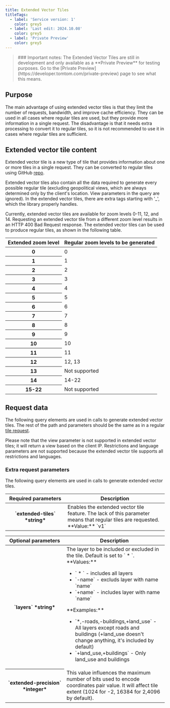 ```yaml
---
title: Extended Vector Tiles
titleTags:
  - label: 'Service version: 1'
    color: grey5
  - label: 'Last edit: 2024.10.08'
    color: grey5
  - label: 'Private Preview'
    color: grey5
---
```


<Blockquote type="announcement" hasIcon>
### Important notes:
The Extended Vector Tiles are still in development and only 
available as a **Private Preview** for testing purposes. Go to the
[Private Preview](https://developer.tomtom.com/private-preview) page to see what
this means.
</Blockquote>

## Purpose
The main advantage of using extended vector tiles is that they limit the number of requests, bandwidth, and improve cache efficiency. They can be used in all cases where regular tiles are used, but they provide more information in a single request.
The disadvantage is that it needs extra processing to convert it to regular tiles, so it is not recommended to use it in cases where regular tiles are sufficient.

## Extended vector tile content  

Extended vector tile is a new type of tile that provides information about one or more tiles in a single request. They can be converted to regular tiles using GitHub 
[repo](https://github.com/tomtom-internal/mdapi-extended-tile-converter).  

Extended vector tiles also contain all the data required to generate every possible regular tile (excluding geopolitical views, which are always determined only by the client's location. View parameters in the query are ignored). In the extended vector tiles, there are extra tags starting with '_', which the library properly handles.  

Currently, extended vector tiles are available for zoom levels 0-11, 12, and 14. Requesting an extended vector tile from a different zoom level results in an HTTP 400 Bad Request response. The extended vector tiles can be used to produce regular tiles, as shown in the following table.   

<table data-notbreakword>
  <thead>
    <tr>
      <th scope="col" style={{ fontSize: '1em' }}>Extended&nbsp;zoom&nbsp;level</th>
      <th scope="col" style={{ fontSize: '1em' }}>Regular&nbsp;zoom&nbsp;levels&nbsp;to&nbsp;be&nbsp;generated</th>
    </tr>
  </thead>
  <tbody>
    <tr>
      <th scope="row" style={{ textAlign: 'center' }}>0</th>
      <td style={{ textAlign: 'center' }}>0</td>
    </tr>
    <tr>
      <th scope="row" style={{ textAlign: 'center' }}>1</th>
      <td style={{ textAlign: 'center' }}>1</td>
    </tr>
    <tr>
      <th scope="row" style={{ textAlign: 'center' }}>2</th>
      <td style={{ textAlign: 'center' }}>2</td>
    </tr>
    <tr>
      <th scope="row" style={{ textAlign: 'center' }}>3</th>
      <td style={{ textAlign: 'center' }}>3</td>
    </tr>
    <tr>
      <th scope="row" style={{ textAlign: 'center' }}>4</th>
      <td style={{ textAlign: 'center' }}>4</td>
    </tr>
    <tr>
      <th scope="row" style={{ textAlign: 'center' }}>5</th>
      <td style={{ textAlign: 'center' }}>5</td>
    </tr>
    <tr>
      <th scope="row" style={{ textAlign: 'center' }}>6</th>
      <td style={{ textAlign: 'center' }}>6</td>
    </tr>
    <tr>
      <th scope="row" style={{ textAlign: 'center' }}>7</th>
      <td style={{ textAlign: 'center' }}>7</td>
    </tr>
    <tr>
      <th scope="row" style={{ textAlign: 'center' }}>8</th>
      <td style={{ textAlign: 'center' }}>8</td>
    </tr>
    <tr>
      <th scope="row" style={{ textAlign: 'center' }}>9</th>
      <td style={{ textAlign: 'center' }}>9</td>
    </tr>
    <tr>
      <th scope="row" style={{ textAlign: 'center' }}>10</th>
      <td style={{ textAlign: 'center' }}>10</td>
    </tr>
    <tr>
      <th scope="row" style={{ textAlign: 'center' }}>11</th>
      <td style={{ textAlign: 'center' }}>11</td>
    </tr>
    <tr>
      <th scope="row" style={{ textAlign: 'center' }}>12</th>
      <td style={{ textAlign: 'center' }}>12, 13</td>
    </tr>
    <tr>
      <th scope="row" style={{ textAlign: 'center' }}>13</th>
      <td style={{ textAlign: 'center' }}>Not supported</td>
    </tr>
    <tr>
      <th scope="row" style={{ textAlign: 'center' }}>14</th>
      <td style={{ textAlign: 'center' }}>14-22</td>
    </tr>
    <tr>
      <th scope="row" style={{ textAlign: 'center' }}>15-22</th>
      <td style={{ textAlign: 'center' }}>Not supported</td>
    </tr>
  </tbody>
</table>  

## Request data  

The following query elements are used in calls to generate extended vector tiles. The rest of the path and parameters should be the same as in a regular [tile request](https://developer.tomtom.com/map-display-api/documentation/tomtom-orbis-maps/tile).  

Please note that the view parameter is not supported in extended vector tiles; it will return a view based on the client IP. Restrictions and language parameters are not supported because the extended vector tile supports all restrictions and languages.  

### Extra request parameters  

The following query elements are used in calls to generate extended vector tiles.  

<table data-notbreakword>
  <thead>
    <tr>
      <th scope="col" style={{ fontSize: '1em' }}>Required&nbsp;parameters</th>
      <th scope="col" style={{ fontSize: '1em' }}>Description</th>
    </tr>
  </thead>
  <tbody>
    <tr>
      <th scope="row">
        `extended-tiles`  
        *string* 
      </th>
      <td>
        Enables the extended vector tile feature. The lack of this parameter means that regular tiles are requested.  
        **Value:** `v1`
      </td>
    </tr>
  </tbody>
</table>  

<table data-notbreakword>
  <thead>
    <tr>
      <th scope="col" style={{ fontSize: '1em' }}>Optional&nbsp;parameters</th>
      <th scope="col" style={{ fontSize: '1em' }}>Description</th>
    </tr>
  </thead>
  <tbody>
    <tr>
      <th scope="row">
        `layers`  
        *string* 
      </th>
      <td>
        The layer to be included or excluded in the tile. Default is set to ` * `.  
        **Values:** 
        <ul>
          <li>
            ` * ` - includes all layers
          </li>
          <li>
            `-name` - excluds layer with name `name`
          </li>
          <li>
            `+name` - includes layer with name `name`
          </li>
        </ul>
        **Examples:**
        <ul>
          <li>
            `*,-roads,-buildings,+land_use` - All layers except roads and buildings (+land_use doesn't change anything, it's included by default)
          </li>
          <li>
            `+land_use,+buildings` - Only land_use and buildings
          </li>
        </ul>
      </td>
    </tr>
    <tr>
      <th scope="row">
        `extended-precision`  
        *integer* 
      </th>
      <td>
        This value influences the maximum number of bits used to encode coordinates pair value. It will affect tile extent (1024 for -2, 16384 for 2,4096 by default).
      </td>
    </tr>
  </tbody>
</table>  
